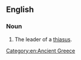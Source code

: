 ==English==

===Noun===
{{en-noun|es}}

# {{label|en|Ancient Greece}} The leader of a [[thiasus]].

[[Category:en:Ancient Greece]]